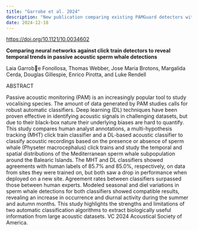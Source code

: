 ```yaml
---
title: "Garrobe et al. 2024"
description: "New publication comparing existing PAMGuard detectors with new machine learning methods"
date: 2024-12-18
---
```


<https://doi.org/10.1121/10.0034602>

**Comparing neural networks against click train detectors to reveal temporal trends in passive acoustic sperm whale detections**

Laia Garrobe Fonollosa, Thomas Webber, Jose Maria Brotons, Margalida Cerda, Douglas Gillespie, Enrico Pirotta, and Luke Rendell

ABSTRACT

Passive acoustic monitoring (PAM) is an increasingly popular tool to study vocalising species. The amount of data generated by PAM studies calls for robust automatic classifiers. Deep learning (DL) techniques have been proven effective in identifying acoustic signals in challenging datasets, but due to their black-box nature their underlying biases are hard to quantify. This study compares human analyst annotations, a multi-hypothesis tracking (MHT) click train classifier and a DL-based acoustic classifier to classify acoustic recordings based on the presence or absence of sperm whale (Physeter macrocephalus) click trains and study the temporal and spatial distributions of the Mediterranean sperm whale subpopulation around the Balearic Islands. The MHT and DL classifiers showed agreements with human labels of 85.7% and 85.0%, respectively, on data from sites they were trained on, but both saw a drop in performance when deployed on a new site. Agreement rates between classifiers surpassed those between human experts. Modeled seasonal and diel variations in sperm whale detections for both classifiers showed compatible results, revealing an increase in occurrence and diurnal activity during the summer and autumn months. This study highlights the strengths and limitations of two automatic classification algorithms to extract biologically useful information from large acoustic datasets. VC 2024 Acoustical Society of America.
